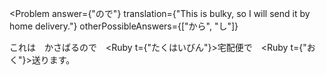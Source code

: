 
<Problem
  answer={"ので"}
  translation={"This is bulky, so I will send it by home delivery."}
  otherPossibleAnswers={["から", "し"]}
>
  これは　かさばる<Hide>ので</Hide>　<Ruby t={"たくはいびん"}>宅配便</Ruby>で　<Ruby t={"おく"}>送</Ruby>ります。
</Problem>